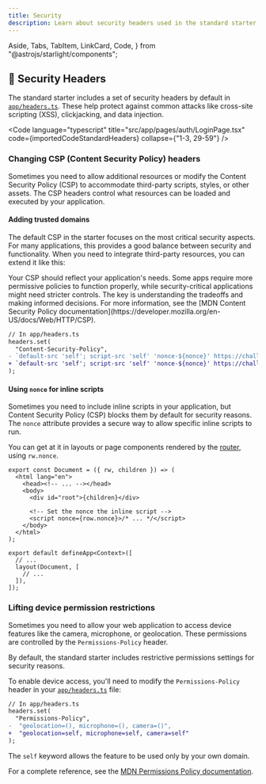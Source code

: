 ```yaml
---
title: Security
description: Learn about security headers used in the standard starter, what they do, and how to configure them for your app.
---
```


  Aside,
  Tabs,
  TabItem,
  LinkCard,
  Code,
} from "@astrojs/starlight/components";


## 🔐 Security Headers

The standard starter includes a set of security headers by default in [`app/headers.ts`](https://github.com/redwoodjs/sdk/blob/main/starters/standard/src/app/headers.ts). These help protect against common attacks like cross-site scripting (XSS), clickjacking, and data injection.

<Code
  language="typescript"
  title="src/app/pages/auth/LoginPage.tsx"
  code={importedCodeStandardHeaders}
  collapse={"1-3, 29-59"}
/>

### Changing CSP (Content Security Policy) headers

Sometimes you need to allow additional resources or modify the Content Security Policy (CSP) to accommodate third-party scripts, styles, or other assets. The CSP headers control what resources can be loaded and executed by your application.

#### Adding trusted domains

The default CSP in the starter focuses on the most critical security aspects. For many applications, this provides a good balance between security and functionality. When you need to integrate third-party resources, you can extend it like this:

<Aside>
  Your CSP should reflect your application's needs. Some apps require more
  permissive policies to function properly, while security-critical applications
  might need stricter controls. The key is understanding the tradeoffs and
  making informed decisions. For more information, see the [MDN Content Security
  Policy documentation](https://developer.mozilla.org/en-US/docs/Web/HTTP/CSP).
</Aside>

```diff
// In app/headers.ts
headers.set(
  "Content-Security-Policy",
- `default-src 'self'; script-src 'self' 'nonce-${nonce}' https://challenges.cloudflare.com; frame-src https://challenges.cloudflare.com; object-src 'none';`,
+ `default-src 'self'; script-src 'self' 'nonce-${nonce}' https://challenges.cloudflare.com https://trusted-scripts.example.com; frame-src https://challenges.cloudflare.com; img-src 'self' https://images.example.com; object-src 'none';`,
);
```

#### Using `nonce` for inline scripts

Sometimes you need to include inline scripts in your application, but Content Security Policy (CSP) blocks them by default for security reasons. The `nonce` attribute provides a secure way to allow specific inline scripts to run.

You can get at it in layouts or page components rendered by the [router](./routing), using `rw.nonce`.

```tsx
export const Document = ({ rw, children }) => (
  <html lang="en">
    <head><!-- ... --></head>
    <body>
      <div id="root">{children}</div>

      <!-- Set the nonce the inline script -->
      <script nonce={row.nonce}>/* ... */</script>
    </body>
  </html>
);

export default defineApp<Context>([
  // ...
  layout(Document, [
    // ...
  ]),
]);
```

### Lifting device permission restrictions

Sometimes you need to allow your web application to access device features like the camera, microphone, or geolocation. These permissions are controlled by the `Permissions-Policy` header.

By default, the standard starter includes restrictive permissions settings for security reasons.

To enable device access, you'll need to modify the `Permissions-Policy` header in your [`app/headers.ts`](https://github.com/redwoodjs/sdk/blob/main/starters/standard/src/) file:

```diff
// In app/headers.ts
headers.set(
  "Permissions-Policy",
-  "geolocation=(), microphone=(), camera=()",
+  "geolocation=self, microphone=self, camera=self"
);
```

The `self` keyword allows the feature to be used only by your own domain.

For a complete reference, see the [MDN Permissions Policy documentation](https://developer.mozilla.org/en-US/docs/Web/HTTP/Headers/Permissions-Policy).
